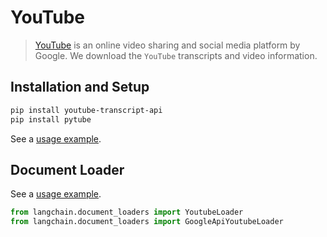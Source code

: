# YouTube

>[YouTube](https://www.youtube.com/) is an online video sharing and social media platform by Google.
> We download the `YouTube` transcripts and video information.

## Installation and Setup

```bash
pip install youtube-transcript-api
pip install pytube
```
See a [usage example](/docs/modules/data_connection/document_loaders/integrations/youtube_transcript).


## Document Loader

See a [usage example](/docs/modules/data_connection/document_loaders/integrations/youtube_transcript).

```python
from langchain.document_loaders import YoutubeLoader
from langchain.document_loaders import GoogleApiYoutubeLoader
```

